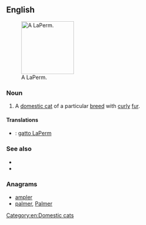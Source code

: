 ==English==
[[File:Laperm LH blacktabby white.jpg|thumb|140px|right|A LaPerm.]]
===Noun===
{{en-noun}}

# A [[domestic cat]] of a particular [[breed]] with [[curly]] [[fur]].

====Translations====
{{checktrans-top}}
* {{ttbc|it}}: [[gatto LaPerm]]
{{trans-mid}}
{{trans-bottom}}

===See also===
* {{pedia}}
* {{commonslite|Category:LaPerm}}

===Anagrams===
* [[ampler#English|ampler]]
* [[palmer#English|palmer]], [[Palmer#English|Palmer]]

[[Category:en:Domestic cats]]